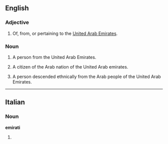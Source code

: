 ==English==

===Adjective===
{{en-adj|-}}

# Of, from, or pertaining to the [[United Arab Emirates]].

===Noun===
{{en-noun}}

# A person from the United Arab Emirates.
# {{historical}} A citizen of the Arab nation of the United Arab emirates.
# A person descended ethnically from the Arab people of the United Arab Emirates.

----

==Italian==

===Noun===
'''emirati''' {{m}}

# {{plural of|[[emirato]]|lang=Italian}}